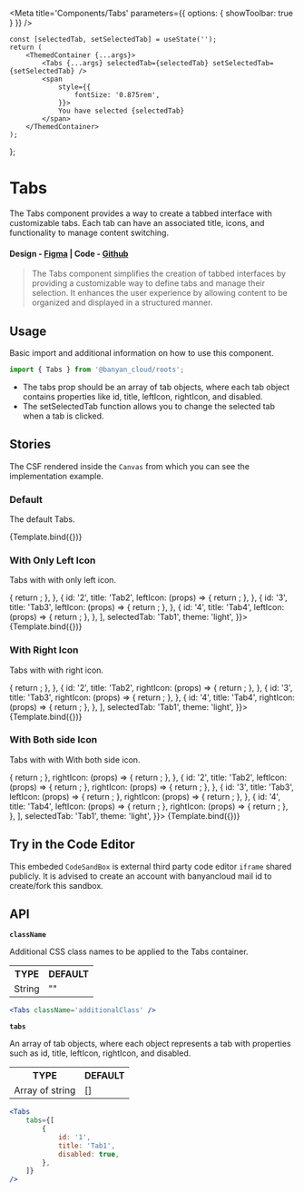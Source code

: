 

<Meta title='Components/Tabs' parameters={{ options: { showToolbar: true } }} />

	const [selectedTab, setSelectedTab] = useState('');
	return (
		<ThemedContainer {...args}>
			<Tabs {...args} selectedTab={selectedTab} setSelectedTab={setSelectedTab} />
			<span
				style={{
					fontSize: '0.875rem',
				}}>
				You have selected {selectedTab}
			</span>
		</ThemedContainer>
	);
};

# Tabs

The Tabs component provides a way to create a tabbed interface with customizable tabs. Each tab can have an associated title, icons, and functionality to manage content switching.

#### Design - [Figma](https://www.figma.com/file/e9opoAtQHBo4vFd6u0Co98/Component-Library?node-id=943%3A47943&mode=dev) | Code - [Github](https://github.com/banyandata-cloud/roots/tree/main/components/tabs)

> The Tabs component simplifies the creation of tabbed interfaces by providing a customizable way to define tabs and manage their selection. It enhances the user experience by allowing content to be organized and displayed in a structured manner.

## Usage

Basic import and additional information on how to use this component.

```js
import { Tabs } from '@banyan_cloud/roots';
```

-   The tabs prop should be an array of tab objects, where each tab object contains properties like id, title, leftIcon, rightIcon, and disabled.
-   The setSelectedTab function allows you to change the selected tab when a tab is clicked.

## Stories

The CSF rendered inside the `Canvas` from which you can see the implementation example.

### Default

The default Tabs.

<Canvas>
	<Story
		name='Default'
		args={{
			tabs: [
				{
					id: '1',
					title: 'Tab1',
				},
				{
					id: '2',
					title: 'Tab2',
				},
				{
					id: '3',
					title: 'Tab3',
					disabled: true,
				},
				{
					id: '4',
					title: 'Tab4',
				},
			],
			selectedTab: 'Tab1',
			theme: 'light',
		}}>
		{Template.bind({})}
	</Story>
</Canvas>

### With Only Left Icon

Tabs with with only left icon.

<Canvas>
	<Story
		name='With Only Left Icon'
		args={{
			tabs: [
				{
					id: '1',
					title: 'Tab1',
					leftIcon: (props) => {
						return <CaretIcon {...props} />;
					},
				},
				{
					id: '2',
					title: 'Tab2',
					leftIcon: (props) => {
						return <CaretIcon {...props} />;
					},
				},
				{
					id: '3',
					title: 'Tab3',
					leftIcon: (props) => {
						return <CaretIcon {...props} />;
					},
				},
				{
					id: '4',
					title: 'Tab4',
					leftIcon: (props) => {
						return <CaretIcon {...props} />;
					},
				},
			],
			selectedTab: 'Tab1',
			theme: 'light',
		}}>
		{Template.bind({})}
	</Story>
</Canvas>

### With Right Icon

Tabs with with right icon.

<Canvas>
	<Story
		name='With Right Icon'
		args={{
			tabs: [
				{
					id: '1',
					title: 'Tab1',
					rightIcon: (props) => {
						return <CaretIcon {...props} />;
					},
				},
				{
					id: '2',
					title: 'Tab2',
					rightIcon: (props) => {
						return <CaretIcon {...props} />;
					},
				},
				{
					id: '3',
					title: 'Tab3',
					rightIcon: (props) => {
						return <CaretIcon {...props} />;
					},
				},
				{
					id: '4',
					title: 'Tab4',
					rightIcon: (props) => {
						return <CaretIcon {...props} />;
					},
				},
			],
			selectedTab: 'Tab1',
			theme: 'light',
		}}>
		{Template.bind({})}
	</Story>
</Canvas>

### With Both side Icon

Tabs with with With both side icon.

<Canvas>
	<Story
		name='With Both side Icon'
		args={{
			tabs: [
				{
					id: '1',
					title: 'Tab1',
					leftIcon: (props) => {
						return <CaretIcon {...props} />;
					},
					rightIcon: (props) => {
						return <CaretIcon {...props} />;
					},
				},
				{
					id: '2',
					title: 'Tab2',
					leftIcon: (props) => {
						return <CaretIcon {...props} />;
					},
					rightIcon: (props) => {
						return <CaretIcon {...props} />;
					},
				},
				{
					id: '3',
					title: 'Tab3',
					leftIcon: (props) => {
						return <CaretIcon {...props} />;
					},
					rightIcon: (props) => {
						return <CaretIcon {...props} />;
					},
				},
				{
					id: '4',
					title: 'Tab4',
					leftIcon: (props) => {
						return <CaretIcon {...props} />;
					},
					rightIcon: (props) => {
						return <CaretIcon {...props} />;
					},
				},
			],
			selectedTab: 'Tab1',
			theme: 'light',
		}}>
		{Template.bind({})}
	</Story>
</Canvas>

## Try in the Code Editor

This embeded `CodeSandBox` is external third party code editor `iframe` shared publicly. It is advised to create an account with banyancloud mail id to create/fork this sandbox.

## API

**`className`**

Additional CSS class names to be applied to the Tabs container.

<table style={{ width: '100%' }}>
	<tr>
		<th style={{ textAlign: 'left', width: '50%' }}>TYPE</th>
		<th style={{ textAlign: 'left', width: '50%' }}>DEFAULT</th>
	</tr>
	<tr>
		<td>String</td>
		<td>""</td>
	</tr>
</table>

```jsx
<Tabs className='additionalClass' />
```

**`tabs`**

An array of tab objects, where each object represents a tab with properties such as id, title, leftIcon, rightIcon, and disabled.

<table style={{ width: '100%' }}>
	<tr>
		<th style={{ textAlign: 'left', width: '50%' }}>TYPE</th>
		<th style={{ textAlign: 'left', width: '50%' }}>DEFAULT</th>
	</tr>
	<tr>
		<td>Array of string</td>
		<td>[]</td>
	</tr>
</table>

```jsx
<Tabs
	tabs={[
		{
			id: '1',
			title: 'Tab1',
			disabled: true,
		},
	]}
/>
```
